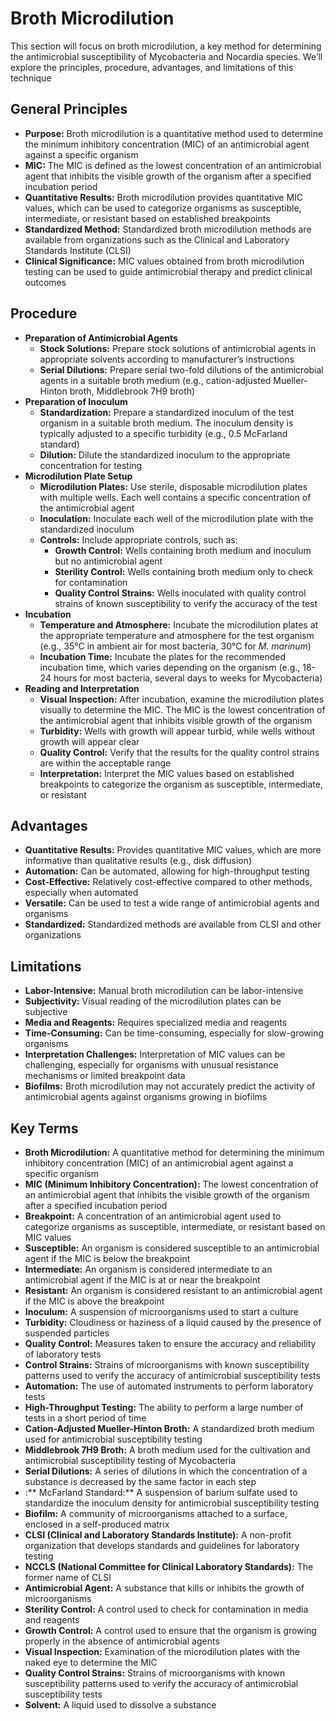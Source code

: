 # Broth Microdilution {-}

This section will focus on broth microdilution, a key method for determining the antimicrobial susceptibility of Mycobacteria and Nocardia species. We'll explore the principles, procedure, advantages, and limitations of this technique

## **General Principles** {-}

*   **Purpose:** Broth microdilution is a quantitative method used to determine the minimum inhibitory concentration (MIC) of an antimicrobial agent against a specific organism
*   **MIC:** The MIC is defined as the lowest concentration of an antimicrobial agent that inhibits the visible growth of the organism after a specified incubation period
*   **Quantitative Results:** Broth microdilution provides quantitative MIC values, which can be used to categorize organisms as susceptible, intermediate, or resistant based on established breakpoints
*   **Standardized Method:** Standardized broth microdilution methods are available from organizations such as the Clinical and Laboratory Standards Institute (CLSI)
*   **Clinical Significance:** MIC values obtained from broth microdilution testing can be used to guide antimicrobial therapy and predict clinical outcomes

## **Procedure** {-}

*   **Preparation of Antimicrobial Agents**
    *   **Stock Solutions:** Prepare stock solutions of antimicrobial agents in appropriate solvents according to manufacturer's instructions
    *   **Serial Dilutions:** Prepare serial two-fold dilutions of the antimicrobial agents in a suitable broth medium (e.g., cation-adjusted Mueller-Hinton broth, Middlebrook 7H9 broth)
*   **Preparation of Inoculum**
    *   **Standardization:** Prepare a standardized inoculum of the test organism in a suitable broth medium. The inoculum density is typically adjusted to a specific turbidity (e.g., 0.5 McFarland standard)
    *   **Dilution:** Dilute the standardized inoculum to the appropriate concentration for testing
*   **Microdilution Plate Setup**
    *   **Microdilution Plates:** Use sterile, disposable microdilution plates with multiple wells. Each well contains a specific concentration of the antimicrobial agent
    *   **Inoculation:** Inoculate each well of the microdilution plate with the standardized inoculum
    *   **Controls:** Include appropriate controls, such as:
        *   **Growth Control:** Wells containing broth medium and inoculum but no antimicrobial agent
        *   **Sterility Control:** Wells containing broth medium only to check for contamination
        *   **Quality Control Strains:** Wells inoculated with quality control strains of known susceptibility to verify the accuracy of the test
*   **Incubation**
    *   **Temperature and Atmosphere:** Incubate the microdilution plates at the appropriate temperature and atmosphere for the test organism (e.g., 35°C in ambient air for most bacteria, 30°C for *M. marinum*)
    *   **Incubation Time:** Incubate the plates for the recommended incubation time, which varies depending on the organism (e.g., 18-24 hours for most bacteria, several days to weeks for Mycobacteria)
*   **Reading and Interpretation**
    *   **Visual Inspection:** After incubation, examine the microdilution plates visually to determine the MIC. The MIC is the lowest concentration of the antimicrobial agent that inhibits visible growth of the organism
    *   **Turbidity:** Wells with growth will appear turbid, while wells without growth will appear clear
    *   **Quality Control:** Verify that the results for the quality control strains are within the acceptable range
    *   **Interpretation:** Interpret the MIC values based on established breakpoints to categorize the organism as susceptible, intermediate, or resistant

## **Advantages** {-}

*   **Quantitative Results:** Provides quantitative MIC values, which are more informative than qualitative results (e.g., disk diffusion)
*   **Automation:** Can be automated, allowing for high-throughput testing
*   **Cost-Effective:** Relatively cost-effective compared to other methods, especially when automated
*   **Versatile:** Can be used to test a wide range of antimicrobial agents and organisms
*   **Standardized:** Standardized methods are available from CLSI and other organizations

## **Limitations** {-}

*   **Labor-Intensive:** Manual broth microdilution can be labor-intensive
*   **Subjectivity:** Visual reading of the microdilution plates can be subjective
*   **Media and Reagents:** Requires specialized media and reagents
*   **Time-Consuming:** Can be time-consuming, especially for slow-growing organisms
*   **Interpretation Challenges:** Interpretation of MIC values can be challenging, especially for organisms with unusual resistance mechanisms or limited breakpoint data
*   **Biofilms:** Broth microdilution may not accurately predict the activity of antimicrobial agents against organisms growing in biofilms

## **Key Terms** {-}

*   **Broth Microdilution:** A quantitative method for determining the minimum inhibitory concentration (MIC) of an antimicrobial agent against a specific organism
*   **MIC (Minimum Inhibitory Concentration):** The lowest concentration of an antimicrobial agent that inhibits the visible growth of the organism after a specified incubation period
*   **Breakpoint:** A concentration of an antimicrobial agent used to categorize organisms as susceptible, intermediate, or resistant based on MIC values
*   **Susceptible:** An organism is considered susceptible to an antimicrobial agent if the MIC is below the breakpoint
*   **Intermediate:** An organism is considered intermediate to an antimicrobial agent if the MIC is at or near the breakpoint
*   **Resistant:** An organism is considered resistant to an antimicrobial agent if the MIC is above the breakpoint
*   **Inoculum:** A suspension of microorganisms used to start a culture
*   **Turbidity:** Cloudiness or haziness of a liquid caused by the presence of suspended particles
*   **Quality Control:** Measures taken to ensure the accuracy and reliability of laboratory tests
*   **Control Strains:** Strains of microorganisms with known susceptibility patterns used to verify the accuracy of antimicrobial susceptibility tests
*   **Automation:** The use of automated instruments to perform laboratory tests
*   **High-Throughput Testing:** The ability to perform a large number of tests in a short period of time
*   **Cation-Adjusted Mueller-Hinton Broth:** A standardized broth medium used for antimicrobial susceptibility testing
*   **Middlebrook 7H9 Broth:** A broth medium used for the cultivation and antimicrobial susceptibility testing of Mycobacteria
*   **Serial Dilutions:** A series of dilutions in which the concentration of a substance is decreased by the same factor in each step
*   :** McFarland Standard:** A suspension of barium sulfate used to standardize the inoculum density for antimicrobial susceptibility testing
*   **Biofilm:** A community of microorganisms attached to a surface, enclosed in a self-produced matrix
*   **CLSI (Clinical and Laboratory Standards Institute):** A non-profit organization that develops standards and guidelines for laboratory testing
*   **NCCLS (National Committee for Clinical Laboratory Standards):** The former name of CLSI
*   **Antimicrobial Agent:** A substance that kills or inhibits the growth of microorganisms
*   **Sterility Control:** A control used to check for contamination in media and reagents
*   **Growth Control:** A control used to ensure that the organism is growing properly in the absence of antimicrobial agents
*   **Visual Inspection:** Examination of the microdilution plates with the naked eye to determine the MIC
*   **Quality Control Strains:** Strains of microorganisms with known susceptibility patterns used to verify the accuracy of antimicrobial susceptibility tests
*   **Solvent:** A liquid used to dissolve a substance
